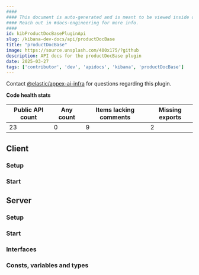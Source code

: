 ```yaml
---
####
#### This document is auto-generated and is meant to be viewed inside our experimental, new docs system.
#### Reach out in #docs-engineering for more info.
####
id: kibProductDocBasePluginApi
slug: /kibana-dev-docs/api/productDocBase
title: "productDocBase"
image: https://source.unsplash.com/400x175/?github
description: API docs for the productDocBase plugin
date: 2025-03-27
tags: ['contributor', 'dev', 'apidocs', 'kibana', 'productDocBase']
---
```




Contact [@elastic/appex-ai-infra](https://github.com/orgs/elastic/teams/appex-ai-infra) for questions regarding this plugin.

**Code health stats**

| Public API count  | Any count | Items lacking comments | Missing exports |
|-------------------|-----------|------------------------|-----------------|
| 23 | 0 | 9 | 2 |

## Client

### Setup
<DocDefinitionList data={[productDocBaseObj.client.setup]}/>

### Start
<DocDefinitionList data={[productDocBaseObj.client.start]}/>

## Server

### Setup
<DocDefinitionList data={[productDocBaseObj.server.setup]}/>

### Start
<DocDefinitionList data={[productDocBaseObj.server.start]}/>

### Interfaces
<DocDefinitionList data={productDocBaseObj.server.interfaces}/>

### Consts, variables and types
<DocDefinitionList data={productDocBaseObj.server.misc}/>


